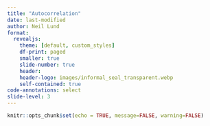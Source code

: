 ```yaml
---
title: "Autocorrelation"
date: last-modified
author: Neil Lund
format:
  revealjs:
    theme: [default, custom_styles]
    df-print: paged
    smaller: true
    slide-number: true
    header: 
    header-logo: images/informal_seal_transparent.webp
    self-contained: true
code-annotations: select
slide-level: 3
---
```



```r
knitr::opts_chunk$set(echo = TRUE, message=FALSE, warning=FALSE)
```
